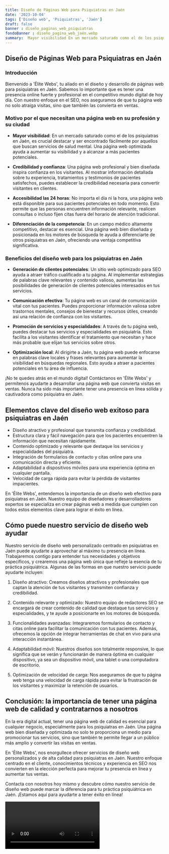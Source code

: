 ```yaml
---
title: Diseño de Páginas Web para Psiquiatras en Jaén
date: '2023-10-04'
tags: ['Diseño web', 'Psiquiatras', 'Jaén']
draft: false
banner : diseño_paginas_web_psiquiatras
fondoBanner : diseño_pagina_web_jaén.webp
summary:  Mayor visibilidad En un mercado saturado como el de los psiquiatras en Jaén, es crucial destacar y ser encontrado fácilmente por aquellos que buscan servicios de salud mental. Una página web optimizada ayuda a aumentar su visibilidad y a alcanzar a más pacientes potenciales.
---
```


## Diseño de Páginas Web para Psiquiatras en Jaén

### Introducción
Bienvenido a 'Élite Webs', tu aliado en el diseño y desarrollo de páginas web para psiquiatras en Jaén. Sabemos lo importante que es tener una presencia online fuerte y profesional en el competitivo mundo digital de hoy día. Con nuestro enfoque en el SEO, nos aseguramos de que tu página web no solo atraiga visitas, sino que también las convierta en ventas.

### Motivo por el que necesitan una página web en su profesión y su ciudad

- **Mayor visibilidad**: En un mercado saturado como el de los psiquiatras en Jaén, es crucial destacar y ser encontrado fácilmente por aquellos que buscan servicios de salud mental. Una página web optimizada ayuda a aumentar su visibilidad y a alcanzar a más pacientes potenciales.

- **Credibilidad y confianza**: Una página web profesional y bien diseñada inspira confianza en los visitantes. Al mostrar información detallada sobre tu experiencia, tratamientos y testimonios de pacientes satisfechos, puedes establecer la credibilidad necesaria para convertir visitantes en clientes.

- **Accesibilidad las 24 horas**: No importa el día ni la hora, una página web está disponible para sus pacientes potenciales en todo momento. Esto permite que las personas encuentren información relevante, realicen consultas o incluso fijen citas fuera del horario de atención tradicional.

- **Diferenciación de la competencia**: En un campo médico altamente competitivo, destacar es esencial. Una página web bien diseñada y posicionada en los motores de búsqueda te ayuda a diferenciarte de otros psiquiatras en Jaén, ofreciendo una ventaja competitiva significativa.

### Beneficios del diseño web para los psiquiatras en Jaén

- **Generación de clientes potenciales**: Un sitio web optimizado para SEO ayuda a atraer tráfico cualificado a tu página. Al implementar estrategias de palabras clave relevantes y contenido valioso, aumentas las posibilidades de generación de clientes potenciales interesados en tus servicios.

- **Comunicación efectiva**: Tu página web es un canal de comunicación vital con tus pacientes. Puedes proporcionar información valiosa sobre trastornos mentales, consejos de bienestar y recursos útiles, creando así una relación de confianza con los visitantes.

- **Promoción de servicios y especialidades**: A través de tu página web, puedes destacar tus servicios y especialidades en psiquiatría. Esto facilita a los visitantes identificar el tratamiento que necesitan y hace más probable que elijan tus servicios sobre otros.

- **Optimización local**: Al dirigirte a Jaén, tu página web puede enfocarse en palabras clave locales y frases relevantes para aumentar la visibilidad en búsquedas regionales. Esto ayuda a atraer a pacientes potenciales en tu área de influencia.

¡No te quedes atrás en el mundo digital! Contáctanos en 'Élite Webs' y permítenos ayudarte a desarrollar una página web que convierta visitas en ventas. Nunca ha sido más importante tener una presencia en línea sólida y cautivadora como psiquiatra en Jaén.

<GifSeo />

<Cta />

## Elementos clave del diseño web exitoso para psiquiatras en Jaén

- Diseño atractivo y profesional que transmita confianza y credibilidad.
- Estructura clara y fácil navegación para que los pacientes encuentren la información que necesitan rápidamente.
- Contenido optimizado y relevante que destaque los servicios y especialidades del psiquiatra.
- Integración de formularios de contacto y citas online para una comunicación directa y eficiente.
- Adaptabilidad a dispositivos móviles para una experiencia óptima en cualquier pantalla.
- Velocidad de carga rápida para evitar la pérdida de visitantes impacientes.

En 'Élite Webs', entendemos la importancia de un diseño web efectivo para psiquiatras en Jaén. Nuestro equipo de diseñadores y desarrolladores expertos se especializa en crear páginas web a medida que cumplen con todos estos elementos clave para lograr el éxito en línea.

## Cómo puede nuestro servicio de diseño web ayudar

Nuestro servicio de diseño web personalizado centrado en psiquiatras en Jaén puede ayudarte a aprovechar al máximo tu presencia en línea. Trabajaremos contigo para entender tus necesidades y objetivos específicos, y crearemos una página web única que refleje la esencia de tu práctica psiquiátrica. Algunas de las formas en que nuestro servicio puede ayudarte incluyen:

1. Diseño atractivo: Creamos diseños atractivos y profesionales que captan la atención de tus visitantes y transmiten confianza y credibilidad.

2. Contenido relevante y optimizado: Nuestro equipo de redactores SEO se encargará de crear contenido de calidad que destaque tus servicios y especialidades, y te ayude a posicionarte en los motores de búsqueda.

3. Funcionalidades avanzadas: Integraremos formularios de contacto y citas online para facilitar la comunicación con tus pacientes. Además, ofrecemos la opción de integrar herramientas de chat en vivo para una interacción instantánea.

4. Adaptabilidad móvil: Nuestros diseños son totalmente responsive, lo que significa que se verán y funcionarán de manera óptima en cualquier dispositivo, ya sea un dispositivo móvil, una tablet o una computadora de escritorio.

5. Optimización de velocidad de carga: Nos aseguramos de que tu página web tenga una velocidad de carga rápida para evitar la frustración de los visitantes y maximizar la retención de usuarios.

## Conclusión: la importancia de tener una página web de calidad y contratarnos a nosotros

En la era digital actual, tener una página web de calidad es esencial para cualquier negocio, especialmente para los psiquiatras en Jaén. Una página web bien diseñada y optimizada no solo te proporciona un medio para promocionar tus servicios, sino que también te permite llegar a un público más amplio y convertir las visitas en ventas.

En 'Élite Webs', nos enorgullece ofrecer servicios de diseño web personalizados y de alta calidad para psiquiatras en Jaén. Nuestro enfoque centrado en el cliente, conocimientos técnicos y experiencia en SEO nos convierten en la elección perfecta para mejorar tu presencia en línea y aumentar tus ventas.

Contacta con nosotros hoy mismo y descubre cómo nuestro servicio de diseño web puede marcar la diferencia para tu práctica psiquiátrica en Jaén. ¡Estamos aquí para ayudarte a tener éxito en línea!

<Video />

<CtaBot job='Psiquiatras' city='Jaén'/>

<Gmaps query='Jaén+españa+maps' />